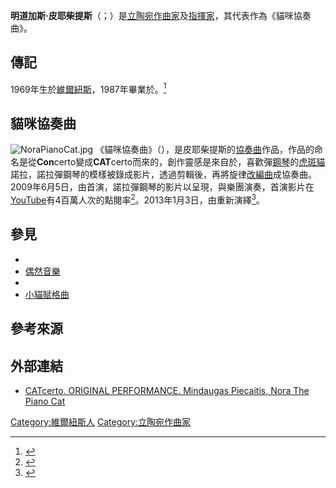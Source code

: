 {{expand|time=2015-01-02T23:01:52+00:00}}
'''明道加斯·皮耶柴提斯'''（{{lang-lt|'''Mindaugas Piečaitis'''}}；{{bd|1969年}}）是[[立陶宛|立陶宛]][[作曲家|作曲家]]及[[指揮家|指揮家]]，其代表作為《貓咪協奏曲》。

== 傳記 ==
1969年生於[[維爾紐斯|維爾紐斯]]，1987年畢業於{{link-en|M. K. Ciurlionis藝術學院|National M. K. Čiurlionis School of Art}}。<ref>{{Cite web|url=http://www.musicperformers.lt/vid.php3?lang=en&menu_id=9&at_id=5 |title=Mindaugas Piecaitis |language=en |publisher=Lithuanian Music Performers Information Center |deadurl=bot: unknown |archiveurl=https://web.archive.org/web/20120310030459/http://www.musicperformers.lt/vid.php3?lang=en&menu_id=9&at_id=5 |archivedate=2012-03-10 }}</ref>

== 貓咪協奏曲 ==
[[Image:NoraPianoCat.jpg|thumb]]
《貓咪協奏曲》（{{lang-en|CATcerto}}），是皮耶柴提斯的[[協奏曲|協奏曲]]作品，作品的命名是從'''Con'''certo變成'''CAT'''certo而來的，創作靈感是來自於，喜歡彈[[鋼琴|鋼琴]]的[[虎斑貓|虎斑貓]]諾拉，諾拉彈鋼琴的模樣被錄成影片，透過剪輯後，再將旋律[[改編曲|改編曲]]成協奏曲。2009年6月5日，由{{link-en|克萊佩達室內管弦樂團|Klaipėda Chamber Orchestra}}首演，諾拉彈鋼琴的影片以{{link-en|投影片|Projection screen}}呈現，與樂團演奏，首演影片在[[YouTube|YouTube]]有4百萬人次的點閱率<ref>{{Cite web|author=MUZIK ONLINE|url=https://www.muzik-online.com/tw/article/focus/35f6680e-82f7-d14d-9bbd-f4f1db9b81e1|title=史上第一隻跟樂團合奏的貓咪鋼琴手|language=zh-tw|publisher=MUZIK ONLINE|accessdate=2015-01-02|archive-date=2015-01-02|archive-url=https://web.archive.org/web/20150102173805/https://www.muzik-online.com/tw/article/focus/35f6680e-82f7-d14d-9bbd-f4f1db9b81e1|dead-url=no}}</ref>。2013年1月3日，由{{link-en|貝爾格勒愛樂管弦樂團|Belgrade Philharmonic Orchestra}}重新演繹<ref>{{Cite web|url=https://www.youtube.com/watch?v=zmLuEkpij5Elang=en&menu_id=9&at_id=5|title=M. Piečaitis: Catcerto|publisher=YouTube}}</ref>。

== 參見 ==
* {{link-en|諾拉 (貓)|Nora (cat)}}
* [[偶然音樂|偶然音樂]]
* {{link-en|動物音樂學|Zoomusicology}}
* [[小貓賦格曲|小貓賦格曲]]

== 參考來源 ==
{{reflist}}

== 外部連結 ==
* [https://www.youtube.com/watch?v=zeoT66v4EHg CATcerto. ORIGINAL PERFORMANCE. Mindaugas Piecaitis, Nora The Piano Cat] {{Wayback|url=https://www.youtube.com/watch?v=zeoT66v4EHg |date=20211217031813 }}

{{Authority control}}

{{DEFAULTSORT:Piecaitis, Mindaugas}}
[[Category:維爾紐斯人|Category:維爾紐斯人]]
[[Category:立陶宛作曲家|Category:立陶宛作曲家]]